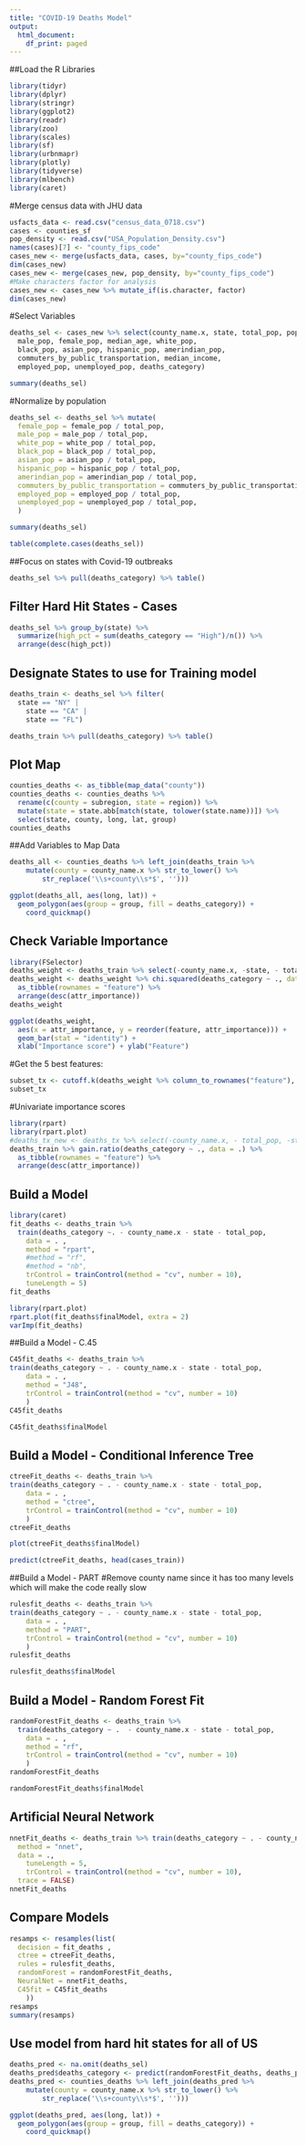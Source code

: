 ```yaml
---
title: "COVID-19 Deaths Model"
output:
  html_document:
    df_print: paged
---
```


##Load the R Libraries
```r
library(tidyr)
library(dplyr)
library(stringr)
library(ggplot2)
library(readr)
library(zoo)
library(scales)
library(sf)
library(urbnmapr)
library(plotly)
library(tidyverse)
library(mlbench)
library(caret)
```

#Merge census data with JHU data
```r
usfacts_data <- read.csv("census_data_0718.csv")
cases <- counties_sf
pop_density <- read.csv("USA_Population_Density.csv")
names(cases)[7] <- "county_fips_code"
cases_new <- merge(usfacts_data, cases, by="county_fips_code")
dim(cases_new)
cases_new <- merge(cases_new, pop_density, by="county_fips_code")
#Make characters factor for analysis
cases_new <- cases_new %>% mutate_if(is.character, factor)
dim(cases_new)
```

#Select Variables
```r
deaths_sel <- cases_new %>% select(county_name.x, state, total_pop, pop_density,        
  male_pop, female_pop, median_age, white_pop, 
  black_pop, asian_pop, hispanic_pop, amerindian_pop,
  commuters_by_public_transportation, median_income, 
  employed_pop, unemployed_pop, deaths_category)

summary(deaths_sel)

```

#Normalize by population
```r
deaths_sel <- deaths_sel %>% mutate(
  female_pop = female_pop / total_pop,
  male_pop = male_pop / total_pop,
  white_pop = white_pop / total_pop, 
  black_pop = black_pop / total_pop, 
  asian_pop = asian_pop / total_pop, 
  hispanic_pop = hispanic_pop / total_pop, 
  amerindian_pop = amerindian_pop / total_pop,
  commuters_by_public_transportation = commuters_by_public_transportation/ total_pop, 
  employed_pop = employed_pop / total_pop, 
  unemployed_pop = unemployed_pop / total_pop, 
  )

summary(deaths_sel)
```
```r
table(complete.cases(deaths_sel))
```


##Focus on states with Covid-19 outbreaks
```r
deaths_sel %>% pull(deaths_category) %>% table()
```


## Filter Hard Hit States - Cases
```r
deaths_sel %>% group_by(state) %>% 
  summarize(high_pct = sum(deaths_category == "High")/n()) %>%
  arrange(desc(high_pct))
```

## Designate States to use for Training model
```r
deaths_train <- deaths_sel %>% filter(
  state == "NY" |
    state == "CA" |
    state == "FL")

deaths_train %>% pull(deaths_category) %>% table()

```

## Plot Map
```r
counties_deaths <- as_tibble(map_data("county"))
counties_deaths <- counties_deaths %>% 
  rename(c(county = subregion, state = region)) %>%
  mutate(state = state.abb[match(state, tolower(state.name))]) %>%
  select(state, county, long, lat, group)
counties_deaths
```

##Add Variables to Map Data
```r
deaths_all <- counties_deaths %>% left_join(deaths_train %>% 
    mutate(county = county_name.x %>% str_to_lower() %>% 
        str_replace('\\s+county\\s*$', '')))
```

```r
ggplot(deaths_all, aes(long, lat)) + 
  geom_polygon(aes(group = group, fill = deaths_category)) + 
    coord_quickmap() 
```

## Check Variable Importance
```r
library(FSelector)
deaths_weight <- deaths_train %>% select(-county_name.x, -state, - total_pop)
deaths_weight <- deaths_weight %>% chi.squared(deaths_category ~ ., data = .) %>%
  as_tibble(rownames = "feature") %>%
  arrange(desc(attr_importance))
deaths_weight


```
```r
ggplot(deaths_weight,
  aes(x = attr_importance, y = reorder(feature, attr_importance))) +
  geom_bar(stat = "identity") +
  xlab("Importance score") + ylab("Feature")
```


#Get the 5 best features: 
```r
subset_tx <- cutoff.k(deaths_weight %>% column_to_rownames("feature"), 5)
subset_tx
```
#Univariate importance scores

```r
library(rpart)
library(rpart.plot)
#deaths_tx_new <- deaths_tx %>% select(-county_name.x, - total_pop, -state)
deaths_train %>% gain.ratio(deaths_category ~ ., data = .) %>%
  as_tibble(rownames = "feature") %>%
  arrange(desc(attr_importance))
```


## Build a Model
```r
library(caret)
fit_deaths <- deaths_train %>%
  train(deaths_category ~. - county_name.x - state - total_pop,
    data = . ,
    method = "rpart",
    #method = "rf",
    #method = "nb",
    trControl = trainControl(method = "cv", number = 10),
    tuneLength = 5)
fit_deaths
```


```r
library(rpart.plot)
rpart.plot(fit_deaths$finalModel, extra = 2)
varImp(fit_deaths)
```
##Build a Model - C.45
```r
C45fit_deaths <- deaths_train %>%
train(deaths_category ~ . - county_name.x - state - total_pop,
    data = . ,
    method = "J48",
    trControl = trainControl(method = "cv", number = 10)
    )
C45fit_deaths
```


```r
C45fit_deaths$finalModel
```

## Build a Model - Conditional Inference Tree
```r
ctreeFit_deaths <- deaths_train %>%
train(deaths_category ~ . - county_name.x - state - total_pop, 
    data = . ,
    method = "ctree",
    trControl = trainControl(method = "cv", number = 10)
    )
ctreeFit_deaths
```


```r
plot(ctreeFit_deaths$finalModel)
```

```r
predict(ctreeFit_deaths, head(cases_train))
```

##Build a Model - PART
#Remove county name since it has too many levels which will make the code really slow
```r
rulesfit_deaths <- deaths_train %>%
train(deaths_category ~ . - county_name.x - state - total_pop,
    data = . ,
    method = "PART",
    trControl = trainControl(method = "cv", number = 10)
    )
rulesfit_deaths
```

```r
rulesfit_deaths$finalModel
```

## Build a Model - Random Forest Fit
```r
randomForestFit_deaths <- deaths_train %>% 
  train(deaths_category ~ .  - county_name.x - state - total_pop,
    data = . ,
    method = "rf",
    trControl = trainControl(method = "cv", number = 10)
    )
randomForestFit_deaths
```


```r
randomForestFit_deaths$finalModel
```


## Artificial Neural Network
```r
nnetFit_deaths <- deaths_train %>% train(deaths_category ~ . - county_name.x - state - total_pop,
  method = "nnet",
  data = .,
    tuneLength = 5,
    trControl = trainControl(method = "cv", number = 10),
  trace = FALSE)
nnetFit_deaths
```

## Compare Models
```r
resamps <- resamples(list(
  decision = fit_deaths ,
  ctree = ctreeFit_deaths,
  rules = rulesfit_deaths,
  randomForest = randomForestFit_deaths,
  NeuralNet = nnetFit_deaths, 
  C45fit = C45fit_deaths
    ))
resamps
summary(resamps)
```

## Use model from hard hit states for all of US
```r
deaths_pred <- na.omit(deaths_sel)
deaths_pred$deaths_category <- predict(randomForestFit_deaths, deaths_pred)
deaths_pred <- counties_deaths %>% left_join(deaths_pred %>% 
    mutate(county = county_name.x %>% str_to_lower() %>% 
        str_replace('\\s+county\\s*$', '')))
```

```r
ggplot(deaths_pred, aes(long, lat)) + 
  geom_polygon(aes(group = group, fill = deaths_category)) + 
    coord_quickmap()
```
